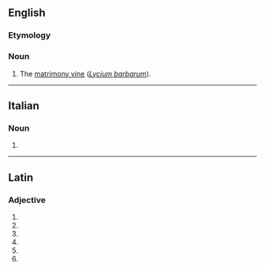 ==English==

===Etymology===
{{rfelite|en}}

===Noun===
{{en-noun|?}}

# The [[matrimony vine]] (''[[Lycium barbarum]]'').

----

==Italian==

===Noun===
{{head|it|noun plural form|g=f}}

# {{plural of|murale|lang=it}}

----

==Latin==

===Adjective===
{{la-adj-form|mūrālī}}

# {{inflection of|mūrālis||dat|m|s|lang=la}}
# {{inflection of|mūrālis||dat|f|s|lang=la}}
# {{inflection of|mūrālis||dat|n|s|lang=la}}
# {{inflection of|mūrālis||abl|m|s|lang=la}}
# {{inflection of|mūrālis||abl|n|s|lang=la}}
# {{inflection of|mūrālis||abl|f|s|lang=la}}